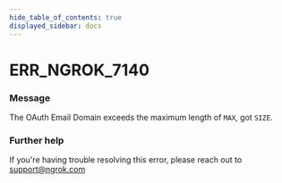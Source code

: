 ```yaml
---
hide_table_of_contents: true
displayed_sidebar: docs
---
```



# ERR_NGROK_7140

### Message

The OAuth Email Domain exceeds the maximum length of `MAX`, got `SIZE`.

<ErrorDetails error="err_ngrok_7140" />

### Further help

If you're having trouble resolving this error, please reach out to [support@ngrok.com](mailto:support@ngrok.com?subject=Help%20with%20ERR_NGROK_7140)
